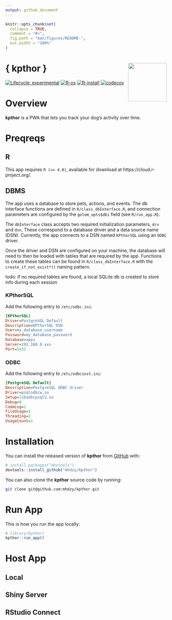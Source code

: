 ```yaml
---
output: github_document
---
```


<!-- README.md is generated from README.Rmd. Please edit that file -->

```r
knitr::opts_chunk$set(
  collapse = TRUE,
  comment = "#>",
  fig.path = "man/figures/README-",
  out.width = "100%"
)
```

# { kpthor } <img src="inst/app/www/favicon.ico" align="right" width="120"/>

<!-- badges: start -->
[![Lifecycle: experimental](https://img.shields.io/badge/lifecycle-experimental-orange.svg)](https://lifecycle.r-lib.org/articles/stages.html#experimental)
[![R-os](https://github.com/mhdzy/kpthor/workflows/R-os/badge.svg)](https://github.com/mhdzy/kpthor/actions)
[![R-install](https://github.com/mhdzy/kpthor/workflows/R-install/badge.svg)](https://github.com/mhdzy/kpthor/actions)
[![codecov](https://codecov.io/gh/mhdzy/kpthor/branch/main/graph/badge.svg?token=6HK4PC05NR)](https://codecov.io/gh/mhdzy/kpthor)
<!-- badges: end -->

# Overview

**kpthor** is a PWA that lets you track your dog's activity over time.

# Preqreqs

## R
This app requires `R (>= 4.0)`, available for download at https://cloud.r-project.org/. 

## DBMS
The app uses a database to store pets, actions, and events. The db interface functions are defined in `R/class_dbInterface.R`, and connection parameters are configured by the `golem_opts$dbi` field (see `R/run_app.R`). 

The `dbInterface` class accepts two required initialization parameters, `drv` and `dsn`. These correspond to a database driver and a data source name (DSN). Currently, the app connects to a DSN named `KPthorSQL` using an `ODBC` driver.

Once the driver and DSN are configured on your machine, the database will need to then be loaded with tables that are required by the app. Functions to create these tables can be found in `R/class_dbInterface.R` with the `create_if_not_exist*()` naming pattern. 

todo: if no required tables are found, a local SQLite db is created to store info during each session

### KPthorSQL
Add the following entry to `/etc/odbc.ini`:

``` ini
[KPthorSQL]
Driver=PostgreSQL Default
Description=KPthorSQL DSN
User=my_database_username
Password=my_database_password
Database=apps
Server=192.168.0.xxx
Port=5432
```

### ODBC
Add the following entry to `/etc/odbcinst.ini`:

``` ini
[PostgreSQL Default]
Description=PostgreSQL ODBC driver
Driver=psqlodbcw.so
Setup=libodbcpsqlS.so
Debug=0
CommLog=1
FileUsage=1
Threading=2
UsageCount=1
```

# Installation

You can install the released version of **kpthor** from [GitHub](https://github.com/) with:

``` r
# install.packages("devtools")
devtools::install_github("mhdzy/kpthor")
```

You can also clone the **kpthor** source code by running:

``` zsh
git clone git@github.com:mhdzy/kpthor.git
```

# Run App

This is how you run the app locally:

```r
# library(kpthor)
kpthor::run_app()
```

# Host App

## Local

## Shiny Server

## RStudio Connect
